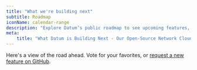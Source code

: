 ```yaml
---
title: "What we're building next"
subtitle: Roadmap
iconName: calendar-range
description: "Explore Datum’s public roadmap to see upcoming features, vote for your favorites, or request new innovations. Shape the future of open-source network cloud and Kubernetes-native connectivity—no network team required."
meta:
    title: "What Datum is Building Next - Our Open-Source Network Cloud Roadmap"
---
```


Here's a view of the road ahead. Vote for your favorites, or <a href="https://github.com/orgs/datum-cloud/discussions/categories/feature-requests" target="_blank">request a new feature on GitHub</a>.



